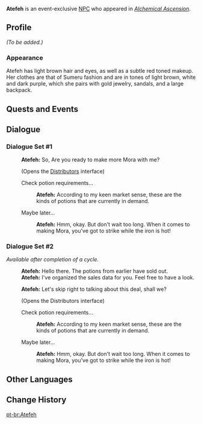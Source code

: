 {{Character Infobox
|type             = Event NPC
|image            = NPC Atefeh.png
|realname         = <!-- Optional, if different from in-game name -->
|deceased         = <!-- Past (for deceased prior to events of the game) or free response -->
|region           = Sumeru
|location         = Mondstadt
|affiliation      = 
|title            = Traveling Merchant

|ancestry         = <!-- Clan/family -->
|father           = 
|mother           = 
|spouse           = 
|sibling          = 
|child            = 
|relative         = 

|voiceEN          = 
|voiceCN          = 
|voiceJP          = 
|voiceKR          = 
}}
'''Atefeh''' is an event-exclusive [[NPC]] who appeared in ''[[Alchemical Ascension]]''.

==Profile==
<!--Detailed story/lore information goes here.-->
''(To be added.)''

===Appearance===
Atefeh has light brown hair and eyes, as well as a subtle red toned makeup. Her clothes are that of Sumeru fashion and are in tones of light brown, white and dark purple, which she pairs with gold jewelry, sandals, and a large backpack.

==Quests and Events==
{{Quests and Events}}

==Dialogue==
===Dialogue Set #1===
{{Dialogue Start}}
:'''Atefeh:''' So, Are you ready to make more Mora with me?
:;(Opens the [[Alchemical Ascension/Selling Potions|Distributors]] interface)
:{{DIcon|Distributors}} Check potion requirements...
::'''Atefeh:''' According to my keen market sense, these are the kinds of potions that are currently in demand.
::{{Black Screen|After taking invetory of the potions, Atefeh shoulders her bag and leaves...<br>She will return to the store after one operation cycle and bring the sales results with her.}}
:{{DIcon}} Maybe later...
::'''Atefeh:''' Hmm, okay. But don't wait too long. When it comes to making Mora, you've got to strike while the iron is hot!
{{Dialogue End}}

===Dialogue Set #2===
''Available after completion of a cycle.''
{{Dialogue Start}}
:'''Atefeh:''' Hello there. The potions from earlier have sold out.
:'''Atefeh:''' I've organized the sales data for you. Feel free to have a look.
{{Dialogue End}}
{{Dialogue Start}}
:'''Atefeh:''' Let's skip right to talking about this deal, shall we?
:;(Opens the Distributors interface)
:{{DIcon|Distributors}} Check potion requirements...
::'''Atefeh:''' According to my keen market sense, these are the kinds of potions that are currently in demand.
::{{Black Screen|After taking invetory of the potions, Atefeh shoulders her bag and leaves...<br>She will return to the store after one operation cycle and bring the sales results with her.}}
:{{DIcon}} Maybe later...
::'''Atefeh:''' Hmm, okay. But don't wait too long. When it comes to making Mora, you've got to strike while the iron is hot!
{{Dialogue End}}

==Other Languages==
{{Other Languages|default_hidden=1
|en      = Atefeh
|zhs     = 阿泰菲
|zhs_rm  = Ātàifēi
|zht     = 阿泰菲
|zht_rm  = Ātàifēi
|ja      = アテフェ
|ja_rm   = Atefe
|ko      = 아텝
|es      = Atefeh
|fr      = Atefeh
|ru      = Атефа
|th      = Atefeh
|vi      = Atefeh
|de      = Atefeh
|id      = Atefeh
|pt      = Atefeh
|tr      = Atefeh
|it      = Atefeh
}}

==Change History==
{{Change History|4.5}}
<!--
==References==
{{Reflist}}
-->

[[pt-br:Atefeh]]